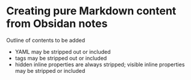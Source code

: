 # Creating pure Markdown content from Obsidan notes


::: {.callout-caution title="TBA"}
Outline of contents to be added
:::

- YAML may be stripped out or included
- tags may be stripped out or included
- hidden inline properties are always stripped; visible inline properties may be stripped or included
